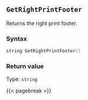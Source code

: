 ## `GetRightPrintFooter`

Returns the right print footer\index{printing!headers \& footers}.

### Syntax {-}

``` .lua
string GetRightPrintFooter()
```

### Return value {-}

Type: `string`

{{< pagebreak >}}